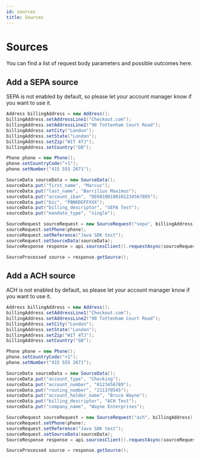 ```yaml
---
id: sources
title: Sources
---
```



# Sources

You can find a list of request body parameters and possible outcomes <Link to="https://api-reference.checkout.com/#tag/Sources">here</Link>.

## Add a SEPA source

<Information type="information">
	SEPA is not enabled by default, so please let your account manager know if you want to use it.
</Information>

```java
Address billingAddress = new Address();
billingAddress.setAddressLine1("Checkout.com");
billingAddress.setAddressLine2("90 Tottenham Court Road");
billingAddress.setCity("London");
billingAddress.setState("London");
billingAddress.setZip("W1T 4TJ");
billingAddress.setCountry("GB");

Phone phone = new Phone();
phone.setCountryCode("+1");
phone.setNumber("415 555 2671");

SourceData sourceData = new SourceData();
sourceData.put("first_name", "Marcus");
sourceData.put("last_name", "Barrilius Maximus");
sourceData.put("account_iban", "DE68100100101234567895");
sourceData.put("bic", "PBNKDEFFXXX");
sourceData.put("billing_descriptor", "SEPA Test");
sourceData.put("mandate_type", "single");

SourceRequest sourceRequest = new SourceRequest("sepa", billingAddress);
sourceRequest.setPhone(phone);
sourceRequest.setReference("Java SDK test");
sourceRequest.setSourceData(sourceData);
SourceResponse response = api.sourcesClient().requestAsync(sourceRequest).get();

SourceProcessed source = response.getSource();
```

## Add a ACH source

<Information type="information">
	ACH is not enabled by default, so please let your account manager know if you want to use it.
</Information>

```java
Address billingAddress = new Address();
billingAddress.setAddressLine1("Checkout.com");
billingAddress.setAddressLine2("90 Tottenham Court Road");
billingAddress.setCity("London");
billingAddress.setState("London");
billingAddress.setZip("W1T 4TJ");
billingAddress.setCountry("GB");

Phone phone = new Phone();
phone.setCountryCode("+1");
phone.setNumber("415 555 2671");

SourceData sourceData = new SourceData();
sourceData.put("account_type", "Checking");
sourceData.put("account_number", "0123456789");
sourceData.put("routing_number", "211370545");
sourceData.put("account_holder_name", "Bruce Wayne");
sourceData.put("billing_descriptor", "ACH Test");
sourceData.put("company_name", "Wayne Enterprises");

SourceRequest sourceRequest = new SourceRequest("ach", billingAddress);
sourceRequest.setPhone(phone);
sourceRequest.setReference("Java SDK test");
sourceRequest.setSourceData(sourceData);
SourceResponse response = api.sourcesClient().requestAsync(sourceRequest).get();

SourceProcessed source = response.getSource();
```
